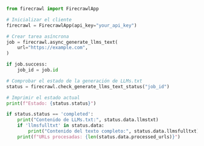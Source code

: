```python Python
from firecrawl import FirecrawlApp

# Inicializar el cliente
firecrawl = FirecrawlApp(api_key="your_api_key")

# Crear tarea asíncrona
job = firecrawl.async_generate_llms_text(
    url="https://example.com",
)

if job.success:
    job_id = job.id

# Comprobar el estado de la generación de LLMs.txt
status = firecrawl.check_generate_llms_text_status("job_id")

# Imprimir el estado actual
print(f"Estado: {status.status}")

if status.status == 'completed':
    print("Contenido de LLMs.txt:", status.data.llmstxt)
    if 'llmsfulltxt' in status.data:
        print("Contenido del texto completo:", status.data.llmsfulltxt)
    print(f"URLs procesadas: {len(status.data.processed_urls)}")
```
